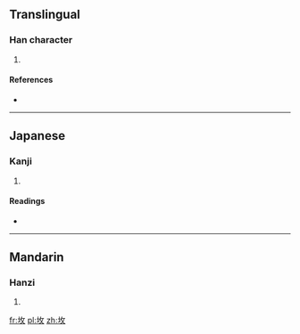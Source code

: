==Translingual==

===Han character===
{{Han char|rn=32|rad=土|as=04|sn=7|four=|canj=土人大 (GOK), X土人大 (XGOK)|ids=⿰[[土]][[攵]]}}

# {{defn|Han|sort=土04}}

====References====
* {{Han ref|kx=0224.300|dkj=04915|dj=0459.190|hdz=10423.060|uh=5746|ud=22342}}

----

==Japanese==

===Kanji===
{{ja-kanji|grade=|rs=土04}}

# {{defn|lang=ja|sort=土04}}

====Readings====
* {{ja-readings|on=[[ばい]] (bai), [[ふん]] (fun)|kun=[[はか]] (haka)}}

----

==Mandarin==

===Hanzi===
{{cmn-hanzi|pin=[[fén]] ([[fen2]])|wg=fen<sup>2</sup>}}

# {{defn|lang=cmn|sort=土04}}

[[fr:坆]]
[[pl:坆]]
[[zh:坆]]